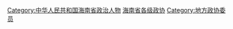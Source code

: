 [[Category:中华人民共和国海南省政治人物|Category:中华人民共和国海南省政治人物]]
[[Category:海南省各级政协|]]
[[Category:地方政协委员|Category:地方政协委员]]
